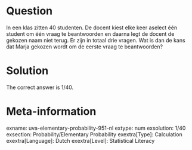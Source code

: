 Question
========

In een klas zitten 40 studenten. De docent kiest elke keer aselect één student om één vraag te beantwoorden en daarna legt de docent de gekozen naam niet terug. Er zijn in totaal drie vragen. Wat is dan de kans dat Marja gekozen wordt om de eerste vraag te beantwoorden?

Solution
========

The correct answer is 1/40.

Meta-information
================
exname: uva-elementary-probability-951-nl 
extype: num 
exsolution: 1/40 
exsection: Probability/Elementary Probability 
exextra[Type]: Calculation 
exextra[Language]: Dutch 
exextra[Level]: Statistical Literacy 
